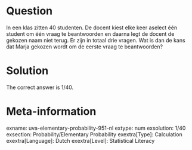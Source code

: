 Question
========

In een klas zitten 40 studenten. De docent kiest elke keer aselect één student om één vraag te beantwoorden en daarna legt de docent de gekozen naam niet terug. Er zijn in totaal drie vragen. Wat is dan de kans dat Marja gekozen wordt om de eerste vraag te beantwoorden?

Solution
========

The correct answer is 1/40.

Meta-information
================
exname: uva-elementary-probability-951-nl 
extype: num 
exsolution: 1/40 
exsection: Probability/Elementary Probability 
exextra[Type]: Calculation 
exextra[Language]: Dutch 
exextra[Level]: Statistical Literacy 
